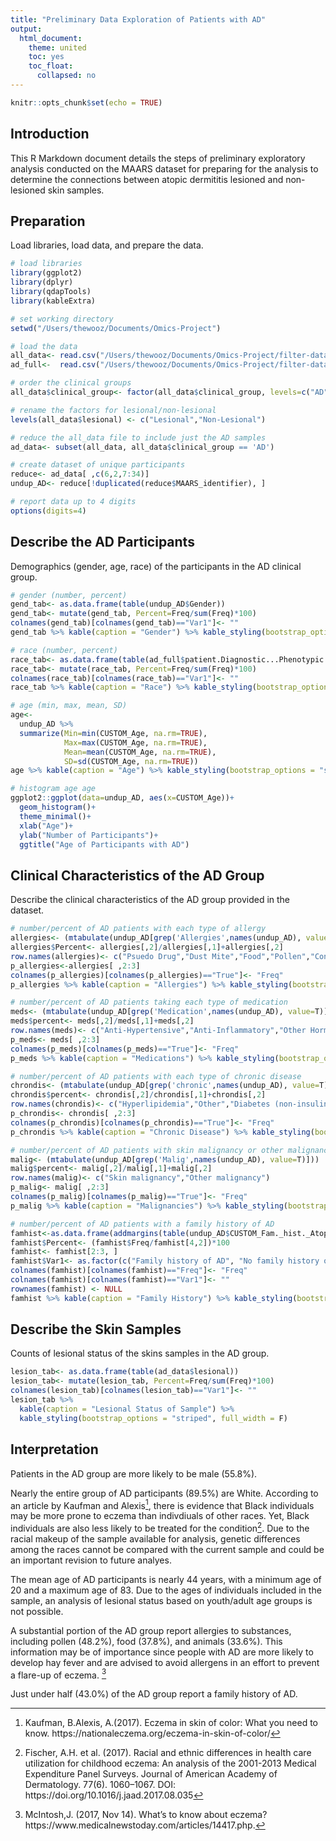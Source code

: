 ```yaml
---
title: "Preliminary Data Exploration of Patients with AD"
output:
  html_document:
    theme: united
    toc: yes
    toc_float:
      collapsed: no
---
```


```r
knitr::opts_chunk$set(echo = TRUE)
```


## Introduction

This R Markdown document details the steps of preliminary exploratory analysis conducted on the MAARS dataset for preparing for the analysis to determine the connections between atopic dermititis lesioned and non-lesioned skin samples. 


## Preparation

Load libraries, load data, and prepare the data. 

```r
# load libraries
library(ggplot2)
library(dplyr)
library(qdapTools)
library(kableExtra)

# set working directory
setwd("/Users/thewooz/Documents/Omics-Project")

# load the data
all_data<- read.csv("/Users/thewooz/Documents/Omics-Project/filter-data/all.csv")
ad_full<-  read.csv("/Users/thewooz/Documents/Omics-Project/filter-data/ad_full.csv")

# order the clinical groups
all_data$clinical_group<- factor(all_data$clinical_group, levels=c("AD","PSO","CTRL"))

# rename the factors for lesional/non-lesional
levels(all_data$lesional) <- c("Lesional","Non-Lesional")

# reduce the all_data file to include just the AD samples
ad_data<- subset(all_data, all_data$clinical_group == 'AD')

# create dataset of unique participants
reduce<- ad_data[ ,c(6,2,7:34)]
undup_AD<- reduce[!duplicated(reduce$MAARS_identifier), ]

# report data up to 4 digits
options(digits=4)
```


## Describe the AD Participants

Demographics (gender, age, race) of the participants in the AD clinical group.

```r

# gender (number, percent)
gend_tab<- as.data.frame(table(undup_AD$Gender))
gend_tab<- mutate(gend_tab, Percent=Freq/sum(Freq)*100)
colnames(gend_tab)[colnames(gend_tab)=="Var1"]<- ""
gend_tab %>% kable(caption = "Gender") %>% kable_styling(bootstrap_options = "striped", full_width = F)

# race (number, percent)
race_tab<- as.data.frame(table(ad_full$patient.Diagnostic...Phenotypic.Data.Ethnicity.Family.History.Ethnicity..Ethnicity.))
race_tab<- mutate(race_tab, Percent=Freq/sum(Freq)*100)
colnames(race_tab)[colnames(race_tab)=="Var1"]<- ""
race_tab %>% kable(caption = "Race") %>% kable_styling(bootstrap_options = "striped", full_width = F)

# age (min, max, mean, SD)
age<-
  undup_AD %>%
  summarize(Min=min(CUSTOM_Age, na.rm=TRUE),
            Max=max(CUSTOM_Age, na.rm=TRUE), 
            Mean=mean(CUSTOM_Age, na.rm=TRUE), 
            SD=sd(CUSTOM_Age, na.rm=TRUE))
age %>% kable(caption = "Age") %>% kable_styling(bootstrap_options = "striped", full_width = F)

# histogram age age
ggplot2::ggplot(data=undup_AD, aes(x=CUSTOM_Age))+
  geom_histogram()+
  theme_minimal()+
  xlab("Age")+
  ylab("Number of Participants")+
  ggtitle("Age of Participants with AD")
```


##  Clinical Characteristics of the AD Group

Describe the clinical characteristics of the AD group provided in the dataset. 

```r

# number/percent of AD patients with each type of allergy
allergies<- (mtabulate(undup_AD[grep('Allergies',names(undup_AD), value=T)]))
allergies$Percent<- allergies[,2]/allergies[,1]+allergies[,2]
row.names(allergies)<- c("Psuedo Drug","Dust Mite","Food","Pollen","Contact", "Drug","Animal")
p_allergies<-allergies[ ,2:3]
colnames(p_allergies)[colnames(p_allergies)=="True"]<- "Freq"
p_allergies %>% kable(caption = "Allergies") %>% kable_styling(bootstrap_options = "striped", full_width = F)

# number/percent of AD patients taking each type of medication
meds<- (mtabulate(undup_AD[grep('Medication',names(undup_AD), value=T)]))
meds$percent<- meds[,2]/meds[,1]+meds[,2]
row.names(meds)<- c("Anti-Hypertensive","Anti-Inflammatory","Other Hormones","Thyroid Hormones","Statins", "Insulin","Other")
p_meds<- meds[ ,2:3]
colnames(p_meds)[colnames(p_meds)=="True"]<- "Freq"
p_meds %>% kable(caption = "Medications") %>% kable_styling(bootstrap_options = "striped", full_width = F)

# number/percent of AD patients with each type of chronic disease
chrondis<- (mtabulate(undup_AD[grep('chronic',names(undup_AD), value=T)]))
chrondis$percent<- chrondis[,2]/chrondis[,1]+chrondis[,2]
row.names(chrondis)<- c("Hyperlipidemia","Other","Diabetes (non-insulin)","Thyroid Dysfuntion","Asthma", "Hypertension")
p_chrondis<- chrondis[ ,2:3]
colnames(p_chrondis)[colnames(p_chrondis)=="True"]<- "Freq"
p_chrondis %>% kable(caption = "Chronic Disease") %>% kable_styling(bootstrap_options = "striped", full_width = F)

# number/percent of AD patients with skin malignancy or other malignancy
malig<- (mtabulate(undup_AD[grep('Malig',names(undup_AD), value=T)]))
malig$percent<- malig[,2]/malig[,1]+malig[,2]
row.names(malig)<- c("Skin malignancy","Other malignancy")
p_malig<- malig[ ,2:3]
colnames(p_malig)[colnames(p_malig)=="True"]<- "Freq"
p_malig %>% kable(caption = "Malignancies") %>% kable_styling(bootstrap_options = "striped", full_width = F)

# number/percent of AD patients with a family history of AD
famhist<-as.data.frame(addmargins(table(undup_AD$CUSTOM_Fam._hist._Atopic_dermatitis)))
famhist$Percent<- (famhist$Freq/famhist[4,2])*100
famhist<- famhist[2:3, ]
famhist$Var1<- as.factor(c("Family history of AD", "No family history of AD"))
colnames(famhist)[colnames(famhist)=="Freq"]<- "Freq"
colnames(famhist)[colnames(famhist)=="Var1"]<- ""
rownames(famhist) <- NULL
famhist %>% kable(caption = "Family History") %>% kable_styling(bootstrap_options = "striped", full_width = F)
```


## Describe the Skin Samples

Counts of lesional status of the skins samples in the AD group.

```r

lesion_tab<- as.data.frame(table(ad_data$lesional))
lesion_tab<- mutate(lesion_tab, Percent=Freq/sum(Freq)*100)
colnames(lesion_tab)[colnames(lesion_tab)=="Var1"]<- ""
lesion_tab %>% 
  kable(caption = "Lesional Status of Sample") %>% 
  kable_styling(bootstrap_options = "striped", full_width = F)
```


## Interpretation

Patients in the AD group are more likely to be male (55.8%).

Nearly the entire group of AD participants (89.5%) are White. According to an article by Kaufman and Alexis^[Kaufman, B.Alexis, A.(2017). Eczema in skin of color: What you need to know. https://nationaleczema.org/eczema-in-skin-of-color/], there is evidence that Black individuals may be more prone to eczema than indivdiuals of other races. Yet, Black individuals are also less likely to be treated for the condition^[Fischer, A.H. et al. (2017). Racial and ethnic differences in health care utilization for childhood eczema: An analysis of the 2001-2013 Medical Expenditure Panel Surveys. Journal of American Academy of Dermatology. 77(6). 1060–1067. DOI: https://doi.org/10.1016/j.jaad.2017.08.035]. Due to the racial makeup of the sample available for analysis, genetic differences among the races cannot be compared with the current sample and could be an important revision to future analyes. 

The mean age of AD participants is nearly 44 years, with a minimum age of 20 and a maximum age of 83. Due to the ages of individuals included in the sample, an analysis of lesional status based on youth/adult age groups is not possible. 

A substantial portion of the AD group report allergies to substances, including pollen (48.2%), food (37.8%), and animals (33.6%). This information may be of importance since people with AD are more likely to develop hay fever and are advised to avoid allergens in an effort to prevent a flare-up of eczema. ^[McIntosh,J. (2017, Nov 14). What's to know about eczema? https://www.medicalnewstoday.com/articles/14417.php.]

Just under half (43.0%) of the AD group report a family history of AD. 
  




